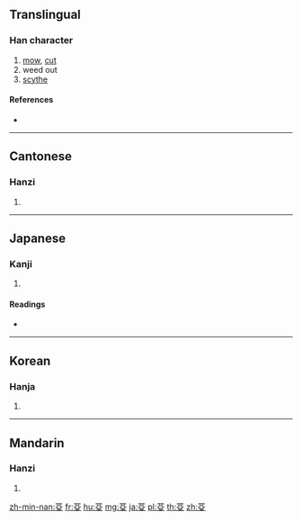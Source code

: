 {{character info/new}}
==Translingual==

===Han character===
{{Han char|rn=140|rad=艸|as=04|sn=10|four=44407|canj=THNE}}

# [[mow]], [[cut]]
# weed out
# [[scythe]]

====References====
* {{Han ref|kx=1019.170|dkj=30701|dj=1477.060|hdz=53184.020|uh=829F|ud=33439|bh=AADF|bd=43743}}

----

==Cantonese==

===Hanzi===
{{yue-hanzi|jyut=|y=saam1}}

# {{defn|lang=yue|sort=艸04}}

----

==Japanese==

===Kanji===
{{ja-kanji|grade=|rs=艸04}}

# {{defn|lang=ja|sort=艸04}}

====Readings====
* {{ja-readings|on=[[さん]] (san), [[せん]] (sen)|kun=[[かる]] (karu)}}

----

==Korean==

===Hanja===
{{ko-hanja|hangeul=삼|eumhun=|rv=sam|mr=sam|y=sam}}

# {{defn|lang=ko|sort=艸04}}

----

==Mandarin==

===Hanzi===
{{cmn-hanzi|pin=[[shān]] ([[shan1]])|wg=shan<sup>1</sup>}}

# {{defn|lang=cmn|sort=艸04}}

[[zh-min-nan:芟]]
[[fr:芟]]
[[hu:芟]]
[[mg:芟]]
[[ja:芟]]
[[pl:芟]]
[[th:芟]]
[[zh:芟]]